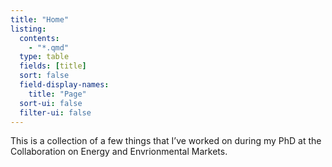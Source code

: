 ```yaml
---
title: "Home"
listing:
  contents:
    - "*.qmd"
  type: table
  fields: [title]
  sort: false
  field-display-names:
    title: "Page"
  sort-ui: false
  filter-ui: false
---
```


This is a collection of a few things that I've worked on during my PhD at the Collaboration on Energy and Envrionmental Markets.



